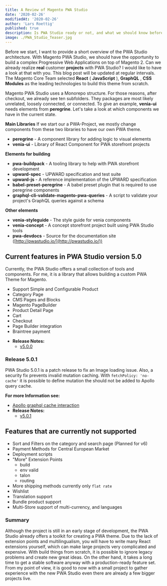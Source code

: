 ```yaml
---
title: A Review of Magento PWA Studio
date: '2020-02-26'
modifiedAt: '2020-02-26'
author: 'Lars Roettig'
published: true
description: Is PWA Studio ready or not, and what we should know before starting a project. I would like to have a look at that with you.
image: ./PWA_Studio_Teaser.jpg
---
```


Before we start, I want to provide a short overview of the PWA Studio architecture. With Magento PWA Studio, we should have the opportunity to build a complex Progressive Web Applications on top of Magento 2. Can we already realize **real** customer **projects** with PWA Studio? I would like to have a look at that with you. This blog post will be updated at regular intervals.
The Magento Core Team selected **React** ( **JavaScript** ), **GraphQL** , **CSS Modules** as the leading technologies to build this theme from scratch.

Magento PWA Studio uses a Monorepo structure.
For those reasons, after checkout, we already see ten subfolders.
They packages are most likely unrelated, loosely connected, or connected.
To give an example, **venia-ui** needs elements from **peregrine**. Let&#39;s take a look at which components we have in the current state.

**Main Libraries**
If we start our a PWA-Project, we mostly change components from these two libraries to have our own PWA theme.

- **peregrine** - A component library for adding logic to visual elements
- **venia-ui** - Library of React Component for PWA storefront projects

**Elements for building**

- **pwa-buildpack** - A tooling library to help with PWA storefront development
- **upward-spec** - UPWARD specification and test suite
- **upward-js** - A reference implementation of the UPWARD specification
- **babel-preset-peregrine** - A babel preset plugin that is required to use peregrine components
- **graphql-cli-validate-magento-pwa-queries** - A script to validate your project&#39;s GraphQL queries against a schema

**Other elements**

- **venia-styleguide** - The style guide for venia components
- **venia-concept** - A concept storefront project built using PWA Studio tools
- **pwa-devdocs** - Source for the documentation site ([http://pwastudio.io/](http://pwastudio.io/))

## Current features in PWA Studio version 5.0

Currently, the PWA Studio offers a small collection of tools and components.
For me, it is a library that allows building a custom PWA Theme for Magento.

- Support Simple and Configurable Product
- Category Page
- CMS Pages and Blocks
- Magento PageBuilder
- Product Detail Page
- Cart
- Checkout
- Page Builder integration
- Braintree payment

* **Release Notes:**
  - [v5.0.0](https://github.com/magento/pwa-studio/releases/tag/v5.0.0)

### Release 5.0.1

PWA Studio 5.0.1 is a patch release to fix an Image loading issue. Also, a security fix prevents invalid mutation caching.
With `fetchPolicy: 'no-cache'` it is possible to define mutation the should not be added to Apollo query cache.

**For more Information see:**

- [Apollo graphql cache interaction](https://www.apollographql.com/docs/react/caching/cache-interaction/#bypassing-the-cache)
- **Release Notes:**
  - [v5.0.1](https://github.com/magento/pwa-studio/releases/tag/v5.0.1)

## Features that are currently not supported

- Sort and Filters on the category and search page (Planned for v6)
- Payment Methods for Central European Market
- Deployment scripts
- &quot;More&quot; Extension Points
  - build
  - env valid
  - talon
  - routing
- More shipping methods currently only `flat rate`
- Wishlist
- Translation support
- Bundle product support
- Multi-Store support of multi-currency, and languages

### Summary

Although the project is still in an early stage of development, the PWA Studio already offers a toolkit for creating a PWA theme. Due to the lack of extension points and multilingualism, you will have to write many React extensions yourself, which can make large projects very complicated and expensive.
With build things from scratch, it is possible to ignore legacy problems and create new great ideas. On the other hand, it takes a long time to get a stable software anyway with a production-ready feature set.
From my point of view, it is good to now with a small project to gather experience with the new PWA Studio even there are already a few bigger projects live.
